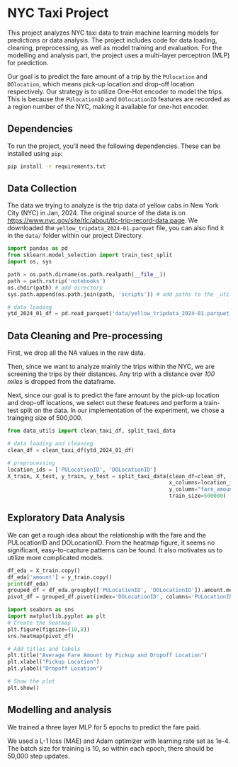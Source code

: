# NYC Taxi Project

This project analyzes NYC taxi data to train machine learning models for predictions or data analysis. The project includes code for data loading, cleaning, preprocessing, as well as model training and evaluation. For the modelling and analysis part, the project uses a multi-layer perceptron (MLP) for prediction.

Our goal is to predict the fare amount of a trip by the `PUlocation` and `DOlocation`, which means pick-up location and drop-off location respectively. Our strategy is to utilize One-Hot encoder to model the trips. This is because the `PUlocationID` and `DOlocationID` features are recorded as a region number of the NYC, making it available for one-hot encoder.

## Dependencies

To run the project, you'll need the following dependencies. These can be installed using `pip`:

```bash
pip install -r requirements.txt
```

## Data Collection

The data we trying to analyze is the trip data of yellow cabs in New York City (NYC) in Jan, 2024. The original source of the data is on <https://www.nyc.gov/site/tlc/about/tlc-trip-record-data.page>. We downloaded the `yellow_tripdata_2024-01.parquet` file, you can also find it in the `data/` folder within our project Directory.

```python
import pandas as pd
from sklearn.model_selection import train_test_split
import os, sys

path = os.path.dirname(os.path.realpath(__file__))
path = path.rstrip('notebooks')
os.chdir(path) # add directory
sys.path.append(os.path.join(path, 'scripts')) # add paths to the _utils.py

# data loading
ytd_2024_01_df = pd.read_parquet('data/yellow_tripdata_2024-01.parquet')
```

## Data Cleaning and Pre-processing

First, we drop all the NA values in the raw data.

Then, since we want to analyze mainly the trips within the NYC, we are screening the trips by their distances. Any trip with a distance over *100 miles* is dropped from the dataframe.

Next, since our goal is to predict the fare amount by the pick-up location and drop-off locations, we select out these features and perform a train-test split on the data. In our implementation of the experiment, we chose a trainging size of 500,000. 

```python
from data_utils import clean_taxi_df, split_taxi_data

# data loading and cleaning
clean_df = clean_taxi_df(ytd_2024_01_df)

# preprocessing
location_ids = ['PULocationID', 'DOLocationID']
X_train, X_test, y_train, y_test = split_taxi_data(clean_df=clean_df, 
                                                   x_columns=location_ids, 
                                                   y_column="fare_amount", 
                                                   train_size=500000)
```

## Exploratory Data Analysis

We can get a rough idea about the relationship with the fare and the PULocationID and DOLocationID. From the heatmap figure, it seems no significant, easy-to-capture patterns can be found. It also motivates us to utilize more complicated models.

```python
df_eda = X_train.copy()
df_eda['amount'] = y_train.copy()
print(df_eda)
grouped_df = df_eda.groupby(['PULocationID', 'DOLocationID']).amount.mean().reset_index()
pivot_df = grouped_df.pivot(index='DOLocationID', columns='PULocationID', values='amount')
```

```python
import seaborn as sns
import matplotlib.pyplot as plt
# Create the heatmap
plt.figure(figsize=(10,8))
sns.heatmap(pivot_df)

# Add titles and labels
plt.title("Average Fare Amount by Pickup and Dropoff Location")
plt.xlabel("Pickup Location")
plt.ylabel("Dropoff Location")

# Show the plot
plt.show()
```

## Modelling and analysis

We trained a three layer MLP for 5 epochs to predict the fare paid. 

We used a L-1 loss (MAE) and Adam optimizer with learning rate set as 1e-4. The batch size for training is 10, so within each epoch, there should be 50,000 step updates.
